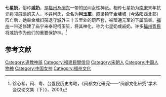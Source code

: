 '''七星奶'''，俗称'''戚奶'''，是[[福州|福州]]及[[闽东|闽东]]一带的民间女性神祇。相传七星奶为[[南宋|南宋]]末年抗[[元|元]]将领戚梁的夫人，本姓柯氏，全名为'''柯玉笙'''。戚梁镇守金墉城（今[[洛阳|洛阳]]西北部）阵亡后，她率金墉妇孺退守城外三十五里处的葫芦套，被暗通元军的下属暗害。[[福州|福州]]一带遂修建了庙宇来奉祀柯玉笙，将其神化，称为七星奶或戚奶。许多[[福州疍民|福州疍民]]将戚奶作为他们的重要保护神。<ref name="闽、粤、台疍民历史考略"> 徐心希，闽、粤、台疍民历史考略，《闽都文化研究——“闽都文化研究”学术会议论文集（下）》，2003 </ref>

== 参考文献 ==
<div class="references-small">
<references />
</div>

{{Taoism-stub}}

[[Category:道教神祇|Category:道教神祇]]
[[Category:福建民間信仰|Category:福建民間信仰]]
[[Category:宋朝人|Category:宋朝人]]
[[Category:中国人物神|Category:中国人物神]]
[[Category:中国女神|Category:中国女神]]
[[Category:福州文化|Category:福州文化]]